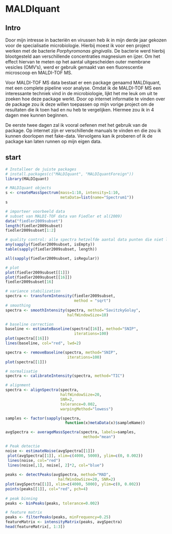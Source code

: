# MALDIquant 

## Intro 
Door mijn intresse in bacteriën en virussen heb ik in mijn derde jaar gekozen voor de specialisatie microbiologie. Hierbij moest ik voor een project werken met de bacterie _Porphyromonas gingivalis_. De bacterie werd hierbij blootgesteld aan verschillende concentraties magnesium en ijzer. Om het effect hiervan te meten op het aantal uitgescheiden outer membrane vesicles (OMV's), werd er gebruik gemaakt van een fluorescentie microscoop en MALDI-TOF MS. 

Voor MALDI-TOF MS data bestaat er een package genaamd MALDIquant, met een complete pipeline voor analyse. Omdat ik de MALDI-TOF MS een interessante techniek vind in de microbiologie, lijkt het me leuk om uit te zoeken hoe deze package werkt. 
Door op internet informatie te vinden over de package zou ik deze willen toepassen op mijn vorige project om de resultaten die ik toen had en nu heb te vergelijken. Hiermee zou ik in 4 dagen mee kunnen beginnen. 

De eerste twee dagen zal ik vooral oefenen met het gebruik van de package. Op internet zijn er verschillende manuals te vinden en die zou ik kunnen doorlopen met fake-data. Vervolgens kan ik proberen of ik de package kan laten runnen op mijn eigen data.  

## start 


```r
# Installeer de juiste packages 
# install.packages(c("MALDIquant", "MALDIquantForeign"))
library(MALDIquant)

# MALDIquant objects 
s <- createMassSpectrum(mass=1:10, intensity=1:10,
                        metaData=list(name="Spectrum1"))
s

# importeer voorbeeld data 
# subset van MALDI-TOF data van Fiedler et al(2009)
data("fiedler2009subset")
length(fiedler2009subset)
fiedler2009subset[1:2]

# quality control: alle spectra hetzelfde aantal data punten die niet leeg zijn
any(sapply(fiedler2009subset, isEmpty))
table(sapply(fiedler2009subset, length))

all(sapply(fiedler2009subset, isRegular))

# plot
plot(fiedler2009subset[[1]])
plot(fiedler2009subset[[16]])
fiedler2009subset[16]

# variance stabilization 
spectra <- transformIntensity(fiedler2009subset,
                              method = "sqrt")
# smoothing 
spectra <- smoothIntensity(spectra, method="SavitzkyGolay",
                           halfWindowSize=10)

# baseline correction
baseline <- estimateBaseline(spectra[[16]], method="SNIP",
                              iterations=100)
plot(spectra[[16]])
lines(baseline, col="red", lwd=2)

spectra <- removeBaseline(spectra, method="SNIP",
                           iterations=100)
plot(spectra[[1]])

# normalisatie 
spectra <- calibrateIntensity(spectra, method="TIC")

# alignment 
spectra <- alignSpectra(spectra,
                        halfWindowSize=20,
                        SNR=2,
                        tolerance=0.002,
                        warpingMethod="lowess")

samples <- factor(sapply(spectra,
                          function(x)metaData(x)$sampleName))

avgSpectra <- averageMassSpectra(spectra, labels=samples,
                                  method="mean")

# Peak detectie 
noise <- estimateNoise(avgSpectra[[1]])
 plot(avgSpectra[[1]], xlim=c(4000, 5000), ylim=c(0, 0.002))
 lines(noise, col="red")
 lines(noise[,1], noise[, 2]*2, col="blue")
 
peaks <- detectPeaks(avgSpectra, method="MAD",
                       halfWindowSize=20, SNR=2)
plot(avgSpectra[[1]], xlim=c(4000, 5000), ylim=c(0, 0.002))
points(peaks[[1]], col="red", pch=4)
  
# peak binning  
peaks <- binPeaks(peaks, tolerance=0.002)

# feature matrix 
peaks <- filterPeaks(peaks, minFrequency=0.25)
featureMatrix <- intensityMatrix(peaks, avgSpectra)
head(featureMatrix[, 1:3])
```
